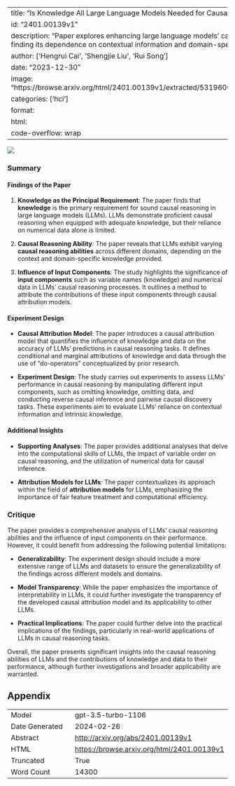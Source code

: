 
---
title: "Is Knowledge All Large Language Models Needed for Causal Reasoning?"
id: "2401.00139v1"
description: "Paper explores enhancing large language models' causal reasoning for AI, finding its dependence on contextual information and domain-specific knowledge."
author: ['Hengrui Cai', 'Shengjie Liu', 'Rui Song']
date: "2023-12-30"
image: "https://browse.arxiv.org/html/2401.00139v1/extracted/5319600/fig/attribution1.png"
categories: ['hci']
format:
  html:
    code-overflow: wrap
---

![](https://browse.arxiv.org/html/2401.00139v1/extracted/5319600/fig/attribution1.png)

### Summary

#### Findings of the Paper

1. **Knowledge as the Principal Requirement**: The paper finds that **knowledge** is the primary requirement for sound causal reasoning in large language models (LLMs). LLMs demonstrate proficient causal reasoning when equipped with adequate knowledge, but their reliance on numerical data alone is limited.
   
2. **Causal Reasoning Ability**: The paper reveals that LLMs exhibit varying **causal reasoning abilities** across different domains, depending on the context and domain-specific knowledge provided.
   
3. **Influence of Input Components**: The study highlights the significance of **input components** such as variable names (knowledge) and numerical data in LLMs' causal reasoning processes. It outlines a method to attribute the contributions of these input components through causal attribution models.

#### Experiment Design

- **Causal Attribution Model**: The paper introduces a causal attribution model that quantifies the influence of knowledge and data on the accuracy of LLMs’ predictions in causal reasoning tasks. It defines conditional and marginal attributions of knowledge and data through the use of "do-operators" conceptualized by prior research.
   
- **Experiment Design**: The study carries out experiments to assess LLMs’ performance in causal reasoning by manipulating different input components, such as omitting knowledge, omitting data, and conducting reverse causal inference and pairwise causal discovery tasks. These experiments aim to evaluate LLMs’ reliance on contextual information and intrinsic knowledge.

#### Additional Insights

- **Supporting Analyses**: The paper provides additional analyses that delve into the computational skills of LLMs, the impact of variable order on causal reasoning, and the utilization of numerical data for causal inference.
   
- **Attribution Models for LLMs**: The paper contextualizes its approach within the field of **attribution models** for LLMs, emphasizing the importance of fair feature treatment and computational efficiency.

### Critique

The paper provides a comprehensive analysis of LLMs' causal reasoning abilities and the influence of input components on their performance. However, it could benefit from addressing the following potential limitations:

- **Generalizability**: The experiment design should include a more extensive range of LLMs and datasets to ensure the generalizability of the findings across different models and domains.
   
- **Model Transparency**: While the paper emphasizes the importance of interpretability in LLMs, it could further investigate the transparency of the developed causal attribution model and its applicability to other LLMs.

- **Practical Implications**: The paper could further delve into the practical implications of the findings, particularly in real-world applications of LLMs in causal reasoning tasks.

Overall, the paper presents significant insights into the causal reasoning abilities of LLMs and the contributions of knowledge and data to their performance, although further investigations and broader applicability are warranted.

## Appendix

|          |          |
|----------|----------|
| Model     | gpt-3.5-turbo-1106       |
| Date Generated     | 2024-02-26       |
| Abstract | [http://arxiv.org/abs/2401.00139v1](http://arxiv.org/abs/2401.00139v1)        |
| HTML     | [https://browse.arxiv.org/html/2401.00139v1](https://browse.arxiv.org/html/2401.00139v1)       |
| Truncated       | True       |
| Word Count       | 14300       |
